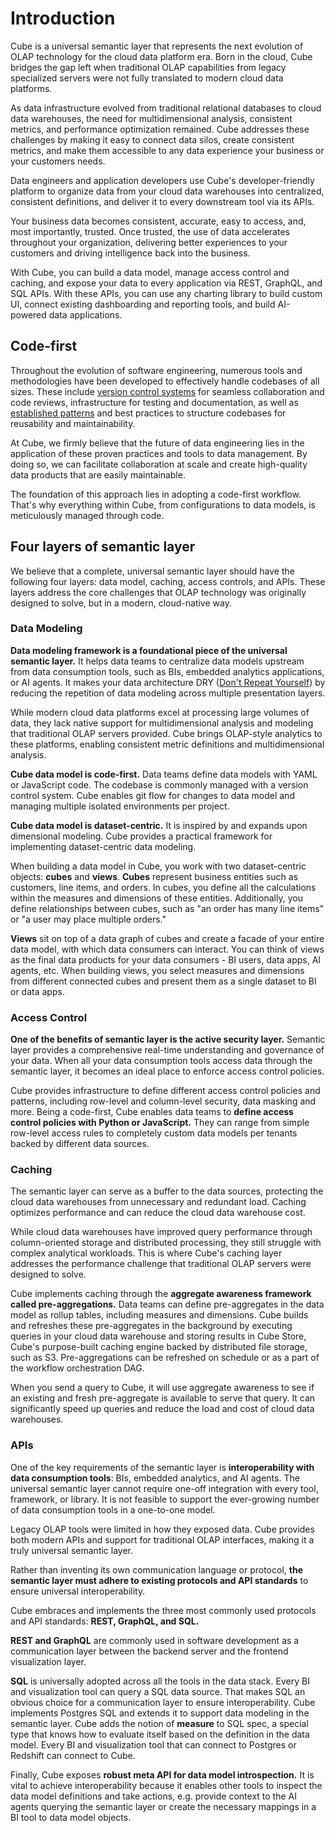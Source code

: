 # Introduction

Cube is a universal semantic layer that represents the next evolution of OLAP technology for the cloud data platform era. Born in the cloud, Cube bridges the gap left when traditional OLAP capabilities from legacy specialized servers were not fully translated to modern cloud data platforms.

As data infrastructure evolved from traditional relational databases to cloud data warehouses, the need for multidimensional analysis, consistent metrics, and performance optimization remained. Cube addresses these challenges by making it easy to connect data silos, create consistent metrics, and make them accessible to any data experience your business or your customers needs.

Data engineers and application developers use Cube's developer-friendly platform to organize data from your cloud data warehouses into centralized, consistent definitions, and deliver it to every downstream tool via its APIs.

Your business data becomes consistent, accurate, easy to access, and, most importantly, trusted.
Once trusted, the use of data accelerates throughout your organization, delivering better experiences
to your customers and driving intelligence back into the business.

<Diagram src="https://ucarecdn.com/8d945f29-e9eb-4e7f-9e9e-29ae7074e195/" />

With Cube, you can build a data model, manage access control and caching, and expose your data to every application
via REST, GraphQL, and SQL APIs. With these APIs, you can use any charting library to build custom UI, connect existing dashboarding and reporting tools, and build AI-powered data applications.


## Code-first

Throughout the evolution of software engineering, numerous tools and methodologies have been developed to effectively handle codebases of all sizes.
These include [version control systems](https://git-scm.com/) for seamless collaboration and code reviews,
infrastructure for testing and documentation, as well as [established patterns](https://en.wikipedia.org/wiki/Design_Patterns) and
best practices to structure codebases for reusability and maintainability.

At Cube, we firmly believe that the future of data engineering lies in the application of these proven practices and tools to data management.
By doing so, we can facilitate collaboration at scale and create high-quality data products that are easily maintainable.

The foundation of this approach lies in adopting a code-first workflow.
That's why everything within Cube, from configurations to data models, is meticulously managed through code.


## Four layers of semantic layer

We believe that a complete, universal semantic layer should have the following four layers: data model, caching, access controls, and APIs. These layers address the core challenges that OLAP technology was originally designed to solve, but in a modern, cloud-native way.

### Data Modeling

**Data modeling framework is a foundational piece of the universal semantic layer.** It helps data teams to centralize data models upstream from
data consumption tools, such as BIs, embedded analytics applications, or AI agents. It makes your data architecture DRY
([Don't Repeat Yourself](https://en.wikipedia.org/wiki/Don%27t_repeat_yourself)) by reducing the repetition of data modeling across multiple presentation layers.

While modern cloud data platforms excel at processing large volumes of data, they lack native support for multidimensional analysis and modeling that traditional OLAP servers provided. Cube brings OLAP-style analytics to these platforms, enabling consistent metric definitions and multidimensional analysis.

**Cube data model is code-first.** Data teams define data models with YAML or JavaScript code.
The codebase is commonly managed with a version control system. Cube enables git flow for
changes to data model and managing multiple isolated environments per project.

**Cube data model is dataset-centric.** It is inspired by and expands upon dimensional modeling.
Cube provides a practical framework for implementing dataset-centric data modeling.

When building a data model in Cube, you work with two dataset-centric objects: **cubes** and **views**.
**Cubes** represent business entities such as customers, line items, and orders. In cubes,
you define all the calculations within the measures and dimensions of these entities.
Additionally, you define relationships between cubes, such as "an order has many line items" or "a user may place multiple orders."

**Views** sit on top of a data graph of cubes and create a facade of your entire data model,
with which data consumers can interact. You can think of views as the final data products for your
data consumers - BI users, data apps, AI agents, etc. When building views, you select measures and dimensions
from different connected cubes and present them as a single dataset to BI or data apps.

### Access Control

**One of the benefits of semantic layer is the active security layer.**
Semantic layer provides a comprehensive real-time understanding and governance of your data.
When all your data consumption tools access data through the semantic layer, it becomes an ideal place to enforce access control policies.

Cube provides infrastructure to define different access control policies and patterns,
including row-level and column-level security, data masking and more. Being a code-first,
Cube enables data teams to **define access control policies with Python or JavaScript.**
They can range from simple row-level access rules to completely custom data models per tenants backed by different data sources.

### Caching

The semantic layer can serve as a buffer to the data sources, protecting the cloud data warehouses from unnecessary and redundant load.
Caching optimizes performance and can reduce the cloud data warehouse cost.

While cloud data warehouses have improved query performance through column-oriented storage and distributed processing, they still struggle with complex analytical workloads. This is where Cube's caching layer addresses the performance challenge that traditional OLAP servers were designed to solve.

Cube implements caching through the **aggregate awareness framework called pre-aggregations.**
Data teams can define pre-aggregates in the data model as rollup tables, including measures and dimensions.
Cube builds and refreshes these pre-aggregates in the background by executing queries in your cloud data warehouse
and storing results in Cube Store, Cube's purpose-built caching engine backed by distributed file storage, such as S3.
Pre-aggregations can be refreshed on schedule or as a part of the workflow orchestration DAG.

When you send a query to Cube, it will use aggregate awareness to see if an existing and fresh pre-aggregate is
available to serve that query. It can significantly speed up queries and reduce the load and cost of cloud data warehouses.

### APIs

One of the key requirements of the semantic layer is **interoperability with data consumption tools**: BIs, embedded analytics, and AI agents.
The universal semantic layer cannot require one-off integration with every tool, framework, or library.
It is not feasible to support the ever-growing number of data consumption tools in a one-to-one model.

Legacy OLAP tools were limited in how they exposed data. Cube provides both modern APIs and support for traditional OLAP interfaces, making it a truly universal semantic layer.

Rather than inventing its own communication language or protocol, **the semantic layer must adhere to existing protocols and
API standards** to ensure universal interoperability.

Cube embraces and implements the three most commonly used protocols and API standards: **REST, GraphQL, and SQL.**

**REST and GraphQL** are commonly used in software development as a communication layer between the backend server and the frontend visualization layer.

**SQL** is universally adopted across all the tools in the data stack. Every BI and visualization tool can query a SQL data source.
That makes SQL an obvious choice for a communication layer to ensure interoperability. Cube implements Postgres SQL and extends
it to support data modeling in the semantic layer. Cube adds the notion of **measure** to SQL spec, a special type that knows how to
evaluate itself based on the definition in the data model. Every BI and visualization tool that can connect to Postgres or Redshift can connect to Cube.

Finally, Cube exposes **robust meta API for data model introspection.** It is vital to achieve interoperability because
it enables other tools to inspect the data model definitions and take actions, e.g. provide context to the AI agents querying the semantic
layer or create the necessary mappings in a BI tool to data model objects.
